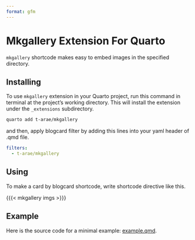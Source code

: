 ```yaml
---
format: gfm
---
```


# Mkgallery Extension For Quarto

`mkgallery` shortcode makes easy to embed images in the specified directory.

## Installing

To use `mkgallery` extension in your Quarto project, run this command in terminal at the project's working directory. This will install the extension under the `_extensions` subdirectory.

```bash
quarto add t-arae/mkgallery
```

and then, apply blogcard filter by adding this lines into your yaml header of .qmd file.

```yaml
filters:
  - t-arae/mkgallery
```

## Using
To make a card by blogcard shortcode, write shortcode directive like this.

{{{< mkgallery imgs >}}}

## Example

Here is the source code for a minimal example: [example.qmd](articles/example.qmd).

